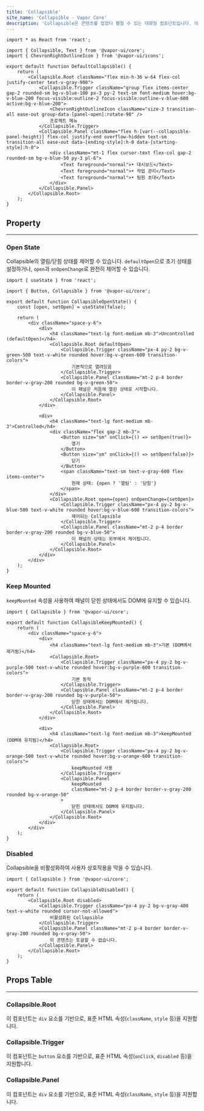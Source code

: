 ```yaml
---
title: 'Collapsible'
site_name: 'Collapsible - Vapor Core'
description: 'Collapsible은 콘텐츠를 접었다 펼칠 수 있는 대화형 컴포넌트입니다. 아코디언이나 확장 가능한 섹션을 구현할 때 사용합니다.'
---
```


<Demo name="collapsible/default-collapsible">

```tsx
import * as React from 'react';

import { Collapsible, Text } from '@vapor-ui/core';
import { ChevronRightOutlineIcon } from '@vapor-ui/icons';

export default function DefaultCollapsible() {
    return (
        <Collapsible.Root className="flex min-h-36 w-64 flex-col justify-center text-v-gray-900">
            <Collapsible.Trigger className="group flex items-center gap-2 rounded-sm bg-v-blue-100 px-3 py-2 text-sm font-medium hover:bg-v-blue-200 focus-visible:outline-2 focus-visible:outline-v-blue-600 active:bg-v-blue-200">
                <ChevronRightOutlineIcon className="size-3 transition-all ease-out group-data-[panel-open]:rotate-90" />
                프로젝트 메뉴
            </Collapsible.Trigger>
            <Collapsible.Panel className="flex h-[var(--collapsible-panel-height)] flex-col justify-end overflow-hidden text-sm transition-all ease-out data-[ending-style]:h-0 data-[starting-style]:h-0">
                <div className="mt-1 flex cursor-text flex-col gap-2 rounded-sm bg-v-blue-50 py-3 pl-6">
                    <Text foreground="normal">• 대시보드</Text>
                    <Text foreground="normal">• 작업 관리</Text>
                    <Text foreground="normal">• 팀원 초대</Text>
                </div>
            </Collapsible.Panel>
        </Collapsible.Root>
    );
}
```

</Demo>

## Property

---

### Open State

Collapsible의 열림/닫힘 상태를 제어할 수 있습니다. `defaultOpen`으로 초기 상태를 설정하거나, `open`과 `onOpenChange`로 완전히 제어할 수 있습니다.

<Demo name="collapsible/collapsible-open-state">

```tsx
import { useState } from 'react';

import { Button, Collapsible } from '@vapor-ui/core';

export default function CollapsibleOpenState() {
    const [open, setOpen] = useState(false);

    return (
        <div className="space-y-6">
            <div>
                <h4 className="text-lg font-medium mb-3">Uncontrolled (defaultOpen)</h4>
                <Collapsible.Root defaultOpen>
                    <Collapsible.Trigger className="px-4 py-2 bg-v-green-500 text-v-white rounded hover:bg-v-green-600 transition-colors">
                        기본적으로 열려있음
                    </Collapsible.Trigger>
                    <Collapsible.Panel className="mt-2 p-4 border border-v-gray-200 rounded bg-v-green-50">
                        이 패널은 처음에 열린 상태로 시작합니다.
                    </Collapsible.Panel>
                </Collapsible.Root>
            </div>

            <div>
                <h4 className="text-lg font-medium mb-3">Controlled</h4>
                <div className="flex gap-2 mb-3">
                    <Button size="sm" onClick={() => setOpen(true)}>
                        열기
                    </Button>
                    <Button size="sm" onClick={() => setOpen(false)}>
                        닫기
                    </Button>
                    <span className="text-sm text-v-gray-600 flex items-center">
                        현재 상태: {open ? '열림' : '닫힘'}
                    </span>
                </div>
                <Collapsible.Root open={open} onOpenChange={setOpen}>
                    <Collapsible.Trigger className="px-4 py-2 bg-v-blue-500 text-v-white rounded hover:bg-v-blue-600 transition-colors">
                        제어되는 Collapsible
                    </Collapsible.Trigger>
                    <Collapsible.Panel className="mt-2 p-4 border border-v-gray-200 rounded bg-v-blue-50">
                        이 패널의 상태는 외부에서 제어됩니다.
                    </Collapsible.Panel>
                </Collapsible.Root>
            </div>
        </div>
    );
}
```

</Demo>

### Keep Mounted

`keepMounted` 속성을 사용하여 패널이 닫힌 상태에서도 DOM에 유지할 수 있습니다.

<Demo name="collapsible/collapsible-keep-mounted">

```tsx
import { Collapsible } from '@vapor-ui/core';

export default function CollapsibleKeepMounted() {
    return (
        <div className="space-y-6">
            <div>
                <h4 className="text-lg font-medium mb-3">기본 (DOM에서 제거됨)</h4>
                <Collapsible.Root>
                    <Collapsible.Trigger className="px-4 py-2 bg-v-purple-500 text-v-white rounded hover:bg-v-purple-600 transition-colors">
                        기본 동작
                    </Collapsible.Trigger>
                    <Collapsible.Panel className="mt-2 p-4 border border-v-gray-200 rounded bg-v-purple-50">
                        닫힌 상태에서는 DOM에서 제거됩니다.
                    </Collapsible.Panel>
                </Collapsible.Root>
            </div>

            <div>
                <h4 className="text-lg font-medium mb-3">keepMounted (DOM에 유지됨)</h4>
                <Collapsible.Root>
                    <Collapsible.Trigger className="px-4 py-2 bg-v-orange-500 text-v-white rounded hover:bg-v-orange-600 transition-colors">
                        keepMounted 사용
                    </Collapsible.Trigger>
                    <Collapsible.Panel
                        keepMounted
                        className="mt-2 p-4 border border-v-gray-200 rounded bg-v-orange-50"
                    >
                        닫힌 상태에서도 DOM에 유지됩니다.
                    </Collapsible.Panel>
                </Collapsible.Root>
            </div>
        </div>
    );
}
```

</Demo>

### Disabled

Collapsible을 비활성화하여 사용자 상호작용을 막을 수 있습니다.

<Demo name="collapsible/collapsible-disabled">

```tsx
import { Collapsible } from '@vapor-ui/core';

export default function CollapsibleDisabled() {
    return (
        <Collapsible.Root disabled>
            <Collapsible.Trigger className="px-4 py-2 bg-v-gray-400 text-v-white rounded cursor-not-allowed">
                비활성화된 Collapsible
            </Collapsible.Trigger>
            <Collapsible.Panel className="mt-2 p-4 border border-v-gray-200 rounded bg-v-gray-50">
                이 콘텐츠는 토글할 수 없습니다.
            </Collapsible.Panel>
        </Collapsible.Root>
    );
}
```

</Demo>

## Props Table

---

### Collapsible.Root

이 컴포넌트는 `div` 요소를 기반으로, 표준 HTML 속성(`className`, `style` 등)을 지원합니다.

<ComponentPropsTable file="collapsible" section="root" />

### Collapsible.Trigger

이 컴포넌트는 `button` 요소를 기반으로, 표준 HTML 속성(`onClick`, `disabled` 등)을 지원합니다.

<ComponentPropsTable file="collapsible" section="trigger" />

### Collapsible.Panel

이 컴포넌트는 `div` 요소를 기반으로, 표준 HTML 속성(`className`, `style` 등)을 지원합니다.

<ComponentPropsTable file="collapsible" section="panel" />
